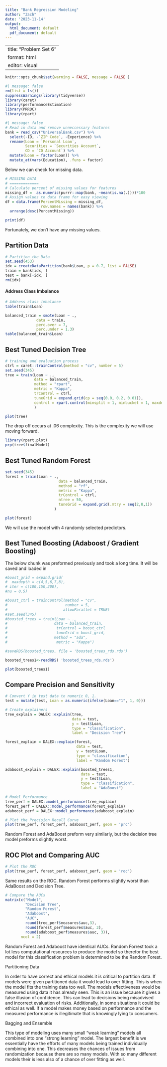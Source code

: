 ```yaml
---
title: "Bank Regression Modeling"
author: "Zach"
date: '2023-11-14'
output:
  html_document: default
  pdf_document: default
---
```


---
title: "Problem Set 6"
format: html
editor: visual
---
```r
knitr::opts_chunk$set(warning = FALSE, message = FALSE )
```

```r
#| message: false
rm(list = ls())
suppressWarnings(library(tidyverse))
library(caret)
library(performanceEstimation)
library(PRROC)
library(rpart)
```

```r
#| message: false
# Read in data and remove unneccessary features
bank = read_csv("UniversalBank.csv") %>%
  select(-ID, -`ZIP Code`, -Experience) %>%
  rename(Loan = `Personal Loan`,
         Securities = `Securities Account`,
         CD = `CD Account`) %>%
  mutate(Loan = factor(Loan)) %>%
  mutate_at(vars(Education), .funs = factor)

```

Below we can check for missing data.

```r
# MISSING DATA
# =============
# Calculate percent of missing values for features
missing_df =  as.numeric(purrr::map(bank, ~mean(is.na(.))))*100
# Assign values to data frame for easy viewing
df = data.frame(PercentMissing = missing_df,
                row.names = names(bank)) %>%
  arrange(desc(PercentMissing))

print(df)
```

Fortunately, we don't have any missing values.

## Partition Data

```r
# Partition the Data
set.seed(453)
idx = createDataPartition(bank$Loan, p = 0.7, list = FALSE)
train = bank[idx, ]
test = bank[-idx, ]
rm(idx)
```

#### Address Class Imbalance

```r
# Address class imbalance
table(train$Loan)
```

```r
balanced_train = smote(Loan ~ .,
              data = train,
              perc.over = 7,
              perc.under = 1.3)
table(balanced_train$Loan)
```

## Best Tuned Decision Tree

```r
# training and evaluation process
ctrl = caret::trainControl(method = "cv", number = 5)
set.seed(345)
tree = train(Loan ~ .,
             data = balanced_train,
             method = "rpart",
             metric = "Kappa",
             trControl = ctrl,
             tuneGrid = expand.grid(cp = seq(0.0, 0.2, 0.01)),
             control = rpart.control(minsplit = 1, minbucket = 1, maxdepth = 8)
             )

plot(tree)
```

The drop off occurs at .06 complexity. This is the complexity we will use moving forward.

```r
library(rpart.plot)
prp(tree$finalModel)
```

## Best Tuned Random Forest

```r
set.seed(345)
forest = train(Loan ~ .,
                        data = balanced_train,
                        method = "rf",
                        metric = "Kappa",
                        trControl = ctrl,
                        ntree = 50,
                        tuneGrid = expand.grid(.mtry = seq(2,8,1))
                      )

plot(forest)
```

We will use the model with 4 randomly selected predictors.

## Best Tuned Boosting (Adaboost / Gradient Boosting)

The below chunk was preformed previously and took a long time. It will be saved and loaded in

```r
#boost_grid = expand.grid(
#  maxdepth = c(4,5,6,7,8),
# iter = c(100,150,200),
#nu = 0.5)

#boost_ctrl = trainControl(method = "cv",
#                          number = 5,
#                         allowParallel = TRUE)
#set.seed(345)
#boosted_trees = train(Loan ~ .,
#                     data = balanced_train,
#                      trControl = boost_ctrl
#                      tuneGrid = boost_grid,
#                     method = "ada",
#                      metric = "Kappa")
```

```r
#saveRDS(boosted_trees, file = 'boosted_trees_rds.rds')
```

```r
boosted_trees1<-readRDS( 'boosted_trees_rds.rds')
```

```r
plot(boosted_trees1)
```

## Compare Precision and Sensitivity

```r
# Convert Y in test data to numeric 0, 1.
test = mutate(test, Loan = as.numeric(ifelse(Loan=="1", 1, 0)))

# Create explainers
tree_explain = DALEX::explain(tree,
                              data = test,
                              y = test$Loan,
                              type = "classification",
                              label = "Decision Tree")

forest_explain = DALEX::explain(forest,
                                data = test,
                                y = test$Loan,
                                type = "classification",
                                label = "Random Forest")

adaboost_explain = DALEX::explain(boosted_trees1,
                                  data = test,
                                  y = test$Loan,
                                  type = "classification",
                                  label = "AdaBoost")
```

```r
# Model Performance
tree_perf = DALEX::model_performance(tree_explain)
forest_perf = DALEX::model_performance(forest_explain)
adaboost_perf = DALEX::model_performance(adaboost_explain)

# Plot the Precision Recall Curve
plot(tree_perf, forest_perf, adaboost_perf, geom = 'prc')
```

Random Forest and AdaBoost preform very similarly, but the decision tree model preforms slightly worst.

## ROC Plot and Comparing AUC

```r
# Plot the ROC
plot(tree_perf, forest_perf, adaboost_perf, geom = 'roc')
```

Same results on the ROC. Random Forest performs slightly worst than AdaBoost and Decision Tree.

```r
# Compare the AUCs
matrix(c("Model",
         "Decision Tree", 
         "Random Forest",
         "Adaboost", 
         "AUC",
         round(tree_perf$measures$auc,3),
         round(forest_perf$measures$auc, 3),
         round(adaboost_perf$measures$auc, 3)),
       ncol = 2)
```

Random Forest and Adaboost have identical AUCs. Random Forrest took a lot less computational resources to produce the model so therefor the best model for this classification problem is determined to be the Random Forest.

Partitioning Data

In order to have correct and ethical models it is critical to partition data. If models were given partitioned data it would lead to over fitting. This is when the model fits the training data too well. The models effectiveness would be measured using data it has already seen. This is an issue because it gives a false illusion of confidence. This can lead to decisions being misadvised and incorrect evaluation of risks. Additionally, in some situations it could be ethical as well. If a model makes money based on performance and the measured performance is illegitimate that is knowingly lying to consumers.

Bagging and Ensemble

This type of modeling uses many small "weak learning" models all combined into one "strong learning" model. The largest benefit is we essentially have the efforts of many models being trained individually combining into one. This decreases the chances of issues from randomization because there are so many models. With so many different models their is less also of a chance of over fitting as well.
